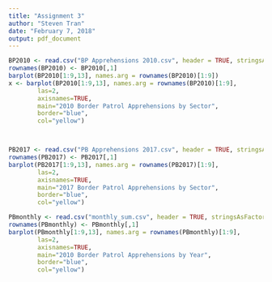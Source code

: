 ```yaml
---
title: "Assignment 3"
author: "Steven Tran"
date: "February 7, 2018"
output: pdf_document
---
```


```R
BP2010 <- read.csv("BP Apprehensions 2010.csv", header = TRUE, stringsAsFactors = FALSE)
rownames(BP2010) <- BP2010[,1]
barplot(BP2010[1:9,13], names.arg = rownames(BP2010)[1:9])
x <- barplot(BP2010[1:9,13], names.arg = rownames(BP2010)[1:9],
        las=2,
        axisnames=TRUE,
        main="2010 Border Patrol Apprehensions by Sector",
        border="blue",
        col="yellow")



PB2017 <- read.csv("PB Apprehensions 2017.csv", header = TRUE, stringsAsFactors = TRUE)
rownames(PB2017) <- PB2017[,1]
barplot(PB2017[1:9,13], names.arg = rownames(PB2017)[1:9],
        las=2,
        axisnames=TRUE,
        main="2017 Border Patrol Apprehensions by Sector",
        border="blue",
        col="yellow")

PBmonthly <- read.csv("monthly_sum.csv", header = TRUE, stringsAsFactors = TRUE)
rownames(PBmonthly) <- PBmonthly[,1]
barplot(PBmonthly[1:9,13], names.arg = rownames(PBmonthly)[1:9],
        las=2,
        axisnames=TRUE,
        main="2010 Border Patrol Apprehensions by Year",
        border="blue",
        col="yellow")

```